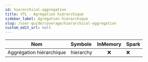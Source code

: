 ```yaml
---
id: hierarchical-aggregation
title: VTL - Agrégation hiérarchique
sidebar_label: Agrégation hiérarchique
slug: /user-guide/coverage/hierarchical-aggregation
custom_edit_url: null
---
```


| Nom                      | Symbole   | InMemory | Spark |
| ------------------------ | :-------- | :------: | ----- |
| Aggrégation hiérarchique | hierarchy |   :x:    | :x:   |
